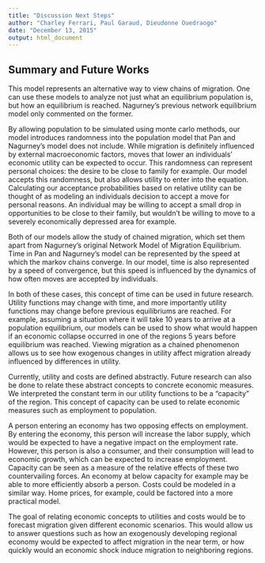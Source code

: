 ```yaml
---
title: "Discussion Next Steps"
author: "Charley Ferrari, Paul Garaud, Dieudonne Ouedraogo"
date: "December 13, 2015"
output: html_document
---
```


## Summary and Future Works

This model represents an alternative way to view chains of migration. One can use these models to analyze not just what an equilibrium population is, but how an equilibrium is reached. Nagurney's previous network equilibrium model only commented on the former.

By allowing population to be simulated using monte carlo methods, our model introduces randomness into the population model that Pan and Nagurney's model does not include. While migration is definitely influenced by external macroeconomic factors, moves that lower an individuals' economic utility can be expected to occur. This randomness can represent personal choices: the desire to be close to family for example. Our model accepts this randomness, but also allows utility to enter into the equation. Calculating our acceptance probabilities based on relative utility can be thought of as modeling an individuals decision to accept a move for personal reasons. An individual may be willing to accept a small drop in opportunities to be close to their family, but wouldn't be willing to move to a severely economically depressed area for example.

Both of our models allow the study of chained migration, which set them apart from Nagurney's original Network Model of Migration Equilibrium. Time in Pan and Nagurney's model can be represented by the speed at which the markov chains converge. In our model, time is also represented by a speed of convergence, but this speed is influenced by the dynamics of how often moves are accepted by individuals. 

In both of these cases, this concept of time can be used in future research. Utility functions may change with time, and more importantly utility functions may change before previous equilibriums are reached. For example, assuming a situation where it will take 10 years to arrive at a population equilibrium, our models can be used to show what would happen if an economic collapse occurred in one of the regions 5 years before equilibrium was reached. Viewing migration as a chained phenomenon allows us to see how exogenous changes in utility affect migration already influenced by differences in utility.

Currently, utility and costs are defined abstractly. Future research can also be done to relate these abstract concepts to concrete economic measures. We interpreted the constant term in our utility functions to be a "capacity" of the region. This concept of capacity can be used to relate economic measures such as employment to population.

A person entering an economy has two opposing effects on employment. By entering the economy, this person will increase the labor supply, which would be expected to have a negative impact on the employment rate. However, this person is also a consumer, and their consumption will lead to economic growth, which can be expected to increase employment. Capacity can be seen as a measure of the relative effects of these two countervailing forces. An economy at below capacity for example may be able to more efficiently absorb a person. Costs could be modeled in a similar way. Home prices, for example, could be factored into a more practical model.

The goal of relating economic concepts to utilities and costs would be to forecast migration given different economic scenarios. This would allow us to answer questions such as how an exogenously developing regional economy would be expected to affect migration in the near term, or how quickly would an economic shock induce migration to neighboring regions.